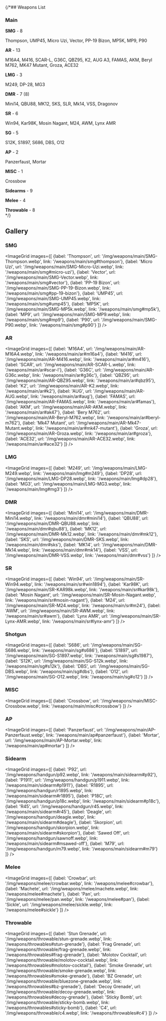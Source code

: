 

{/*## Weapons List

### Main

**SMG** - 8  

Thompson, UMP45, Micro Uzi, Vector, PP-19 Bizon, MP5K, MP9, P90

**AR** - 13  

M16A4, M416, SCAR-L, G36C, QBZ95, K2, AUG A3, FAMAS, AKM, Beryl M762, MK47 Mutant, Groza, ACE32

**LMG** - 3  

M249, DP-28, MG3

**DMR** - 7 (8)  

Mini14, QBU88, MK12, SKS, SLR, Mk14, VSS, Dragonov

**SR** - 6  

Win94, Kar98K, Mosin Nagant, M24, AWM, Lynx AMR

**SG** - 5  

S12K, S1897, S686, DBS, O12

**AP** - 2  

Panzerfaust, Mortar

**MISC** - 1

Crossbow

**Sidearms** - 9  

**Melee** - 4  

**Throwable** - 8  
*/}

## Gallery

### **SMG**  

<ImageGrid
  images={[
    {label: 'Thompson', url: '/img/weapons/main/SMG-Thompson.webp', link: '/weapons/main/smg#thompson'},
    {label: 'Micro Uzi', url: '/img/weapons/main/SMG-Micro-Uzi.webp', link: '/weapons/main/smg#micro-uzi'},
    {label: 'Vector', url: '/img/weapons/main/SMG-Vector.webp', link: '/weapons/main/smg#vector'},
    {label: 'PP-19 Bizon', url: '/img/weapons/main/SMG-PP-19-Bizon.webp', link: '/weapons/main/smg#pp-19-bizon'},
    {label: 'UMP45', url: '/img/weapons/main/SMG-UMP45.webp', link: '/weapons/main/smg#ump45'},
    {label: 'MP5K', url: '/img/weapons/main/SMG-MP5k.webp', link: '/weapons/main/smg#mp5k'},
    {label: 'MP9', url: '/img/weapons/main/SMG-MP9.webp', link: '/weapons/main/smg#mp9'},
    {label: 'P90', url: '/img/weapons/main/SMG-P90.webp', link: '/weapons/main/smg#p90'}
  ]}
/>

### **AR**  

<ImageGrid
  images={[
    {label: 'M16A4', url: '/img/weapons/main/AR-M16A4.webp', link: '/weapons/main/ar#m16a4'},
    {label: 'M416', url: '/img/weapons/main/AR-M416.webp', link: '/weapons/main/ar#m416'},
    {label: 'SCAR', url: '/img/weapons/main/AR-SCAR-L.webp', link: '/weapons/main/ar#scar-l'},
    {label: 'G36C', url: '/img/weapons/main/AR-G36c.webp', link: '/weapons/main/ar#g36c'},
    {label: 'QBZ95', url: '/img/weapons/main/AR-QBZ95.webp', link: '/weapons/main/ar#qbz95'},
    {label: 'K2', url: '/img/weapons/main/AR-K2.webp', link: '/weapons/main/ar#k2'},
    {label: 'AUG', url: '/img/weapons/main/AR-AUG.webp', link: '/weapons/main/ar#aug'},
    {label: 'FAMAS', url: '/img/weapons/main/AR-FAMAS.webp', link: '/weapons/main/ar#famas'},
    {label: 'AKM', url: '/img/weapons/main/AR-AKM.webp', link: '/weapons/main/ar#ak47'},
    {label: 'Bery M762', url: '/img/weapons/main/AR-Beryl-M762.webp', link: '/weapons/main/ar#beryl-m762'},
    {label: 'Mk47 Mutant', url: '/img/weapons/main/AR-Mk47-Mutant.webp', link: '/weapons/main/ar#mk47-mutant'},
    {label: 'Groza', url: '/img/weapons/main/AR-Groza.webp', link: '/weapons/main/ar#groza'},
    {label: 'ACE32', url: '/img/weapons/main/AR-ACE32.webp', link: '/weapons/main/ar#ace32'}
  ]}
/>

### **LMG**  

<ImageGrid
  images={[
    {label: 'M249', url: '/img/weapons/main/LMG-M249.webp', link: '/weapons/main/lmg#m249'},
    {label: 'DP28', url: '/img/weapons/main/LMG-DP28.webp', link: '/weapons/main/lmg#dp28'},
    {label: 'MG3', url: '/img/weapons/main/LMG-MG3.webp', link: '/weapons/main/lmg#mg3'}
  ]}
/>

### **DMR**  

<ImageGrid
  images={[
    {label: 'Mini14', url: '/img/weapons/main/DMR-Mini14.webp', link: '/weapons/main/dmr#mini14'},
    {label: 'QBU88', url: '/img/weapons/main/DMR-QBU88.webp', link: '/weapons/main/dmr#qbu88'},
    {label: 'MK12', url: '/img/weapons/main/DMR-Mk12.webp', link: '/weapons/main/dmr#mk12'},
    {label: 'SKS', url: '/img/weapons/main/DMR-SKS.webp', link: '/weapons/main/dmr#sks'},
    {label: 'MK14', url: '/img/weapons/main/DMR-Mk14.webp', link: '/weapons/main/dmr#mk14'},
    {label: 'VSS', url: '/img/weapons/main/DMR-VSS.webp', link: '/weapons/main/dmr#vss'}
  ]}
/>

### **SR**  

<ImageGrid
  images={[
    {label: 'Win94', url: '/img/weapons/main/SR-Win94.webp', link: '/weapons/main/sr#win1894'},
    {label: 'Kar98K', url: '/img/weapons/main/SR-KAR98k.webp', link: '/weapons/main/sr#kar98k'},
    {label: 'Mosin Nagant', url: '/img/weapons/main/SR-Mosin-Nagant.webp', link: '/weapons/main/sr#mosin-nagant'},
    {label: 'M24', url: '/img/weapons/main/SR-M24.webp', link: '/weapons/main/sr#m24'},
    {label: 'AWM', url: '/img/weapons/main/SR-AWM.webp', link: '/weapons/main/sr#awm'},
    {label: 'Lynx AMR', url: '/img/weapons/main/SR-Lynx-AMR.webp', link: '/weapons/main/sr#lynx-amr'}
  ]}
/>

### **Shotgun**  

<ImageGrid
  images={[
    {label: 'S686', url: '/img/weapons/main/SG-S686.webp', link: '/weapons/main/sg#s686'},
    {label: 'S1897', url: '/img/weapons/main/SG-S1897.webp', link: '/weapons/main/sg#s1987'},
    {label: 'S12K', url: '/img/weapons/main/SG-S12k.webp', link: '/weapons/main/sg#s12k'},
    {label: 'DBS', url: '/img/weapons/main/SG-DBS.webp', link: '/weapons/main/sg#dbs'},
    {label: 'O12', url: '/img/weapons/main/SG-O12.webp', link: '/weapons/main/sg#o12'}
  ]}
/>

### **MISC**  

<ImageGrid
  images={[
    {label: 'Crossbow', url: '/img/weapons/main/MISC-Crossbow.webp', link: '/weapons/main/misc#crossbow'}
  ]}
/>

### **AP**  

<ImageGrid
  images={[
    {label: 'Panzerfaust', url: '/img/weapons/main/AP-Panzerfaust.webp', link: '/weapons/main/ap#panzerfaust'},
    {label: 'Mortar', url: '/img/weapons/main/AP-Mortar.webp', link: '/weapons/main/ap#mortar'}
  ]}
/>

### **Sidearm**  

<ImageGrid
  images={[
    {label: 'P92', url: '/img/weapons/handgun/p92.webp', link: '/weapons/main/sidearm#p92'},
    {label: 'P1911', url: '/img/weapons/handgun/p1911.webp', link: '/weapons/main/sidearm#p1911'},
    {label: 'R1895', url: '/img/weapons/handgun/r1895.webp', link: '/weapons/main/sidearm#r1895'},
    {label: 'P18C', url: '/img/weapons/handgun/p18c.webp', link: '/weapons/main/sidearm#p18c'},
    {label: 'R45', url: '/img/weapons/handgun/r45.webp', link: '/weapons/main/sidearm#r45'},
    {label: 'Deagle', url: '/img/weapons/handgun/deagle.webp', link: '/weapons/main/sidearm#deagle'},
    {label: 'Skorpion', url: '/img/weapons/handgun/skorpion.webp', link: '/weapons/main/sidearm#skorpion'},
    {label: 'Sawed Off', url: '/img/weapons/handgun/sawnoff.webp', link: '/weapons/main/sidearm#msawed-off'},
    {label: 'M79', url: '/img/weapons/handgun/m79.webp', link: '/weapons/main/sidearm#m79'}
  ]}
/>

### **Melee**  

<ImageGrid
  images={[
    {label: 'Crowbar', url: '/img/weapons/melee/crowbar.webp', link: '/weapons/melee#crowbar'},
    {label: 'Machete', url: '/img/weapons/melee/machete.webp', link: '/weapons/melee#machete'},
    {label: 'Pan', url: '/img/weapons/melee/pan.webp', link: '/weapons/melee#pan'},
    {label: 'Sickle', url: '/img/weapons/melee/sickle.webp', link: '/weapons/melee#sickle'}
  ]}
/>

### **Throwable**  

<ImageGrid
  images={[
    {label: 'Stun Grenade', url: '/img/weapons/throwable/stun-grenade.webp', link: '/weapons/throwables#stun-grenade'},
    {label: 'Frag Grenade', url: '/img/weapons/throwable/frag-grenade.webp', link: '/weapons/throwables#frag-grenade'},
    {label: 'Molotov Cocktail', url: '/img/weapons/throwable/molotov-cocktail.webp', link: '/weapons/throwables#molotov-cocktail'},
    {label: 'Smoke Grenade', url: '/img/weapons/throwable/smoke-grenade.webp', link: '/weapons/throwables#smoke-grenade'},
    {label: 'BZ Grenade', url: '/img/weapons/throwable/bluezone-grenade.webp', link: '/weapons/throwables#bz-grenade'},
    {label: 'Decoy Grenade', url: '/img/weapons/throwable/decoy-grenade.webp', link: '/weapons/throwables#decoy-grenade'},
    {label: 'Sticky Bomb', url: '/img/weapons/throwable/sticky-bomb.webp', link: '/weapons/throwables#sticky-bomb'},
    {label: 'C4', url: '/img/weapons/throwable/c4.webp', link: '/weapons/throwables#c4'}
  ]}
/>